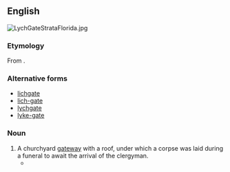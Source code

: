 ==English==
[[File:LychGateStrataFlorida.jpg|thumb|upright]]
{{wikipedia|Lychgate}}

===Etymology===
From {{compound|lich|gate|t1=corpse}}.

===Alternative forms===
*[[lichgate]]
*[[lich-gate]]
*[[lychgate]]
*[[lyke-gate]]

===Noun===
{{en-noun}}

# A churchyard [[gateway]] with a roof, under which a corpse was laid during a funeral to await the arrival of the clergyman.
#* {{quote-book
 |year=1851
 |year_published='''2004'''
 |edition=HTML
 |editor=
 |author=Elizabeth Cleghorn Gaskell
 |title=The Moorland Cottage
 |chapter=
 |url=http://www.gutenberg.org/files/11371/11371-h/11371-h.htm
 |genre=
 |publisher=Project Gutenburg
 |isbn=
 |page=
 |passage=If you take the turn to the left, after you pass the '''lyke-gate''' at Combehurst Church, … 
}}